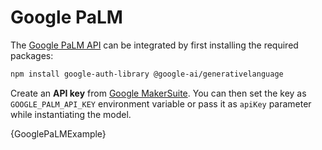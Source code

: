 
# Google PaLM

The [Google PaLM API](https://developers.generativeai.google/products/palm) can be integrated by first
installing the required packages:

```bash npm2yarn
npm install google-auth-library @google-ai/generativelanguage
```

Create an **API key** from [Google MakerSuite](https://makersuite.google.com/app/apikey). You can then set
the key as `GOOGLE_PALM_API_KEY` environment variable or pass it as `apiKey` parameter while instantiating
the model.


<CodeBlock language="typescript">{GooglePaLMExample}</CodeBlock>
